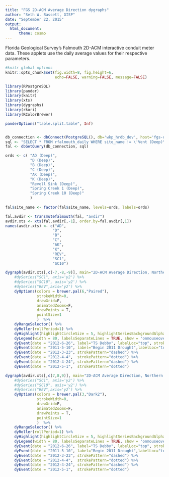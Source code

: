 ```yaml
---
title: "FGS 2D-ACM Average Direction dygraphs"
author: "Seth W. Bassett, GISP"
date: "September 22, 2015"
output:
  html_document:
      theme: cosmo
---
```


Florida Geological Survey's Falmouth 2D-ACM interactive conduit meter data. These applets use the daily average values for their respective parameters.

```r
#knitr global options
knitr::opts_chunk$set(fig.width=8, fig.height=6,
                      echo=FALSE, warning=FALSE, message=FALSE)
```
```r
library(RPostgreSQL)
library(pander)
library(knitr)
library(xts)
library(dygraphs)
library(rkori)
library(RColorBrewer)

panderOptions("table.split.table", Inf)


db_connection <- dbConnect(PostgreSQL(), db='wkp_hrdb_dev', host='fgs-usrv', user='wkp_user', password='wkp_user')
sql <- "SELECT * FROM rfalmouth_daily WHERE site_name != \'Vent (Deep)\' AND var=\'avdir\';"
fal <- dbGetQuery(db_connection, sql)

ords <- c( "AD (Deep)",
           "D (Deep)",
           "B (Deep)",
           "C (Deep)",
           "AK (Deep)",
           "K (Deep)",
           "Revell Sink (Deep)",
           "Spring Creek 1 (Deep)",
           "Spring Creek 10 (Deep)"
           )
           
fal$site_name <- factor(fal$site_name, levels=ords, labels=ords)
```
```r
fal.avdir <- transmutefalmouth(fal, "avdir")
avdir.xts <- xts(fal.avdir[,-1], order.by=fal.avdir[,1])
names(avdir.xts) <- c("AD",
                     "D",
                     "B",
                     "C",
                     "AK",
                     "K",
                     "REV",
                     "SC1",
                     "SC10")

dygraph(avdir.xts[,c(-7,-8,-9)], main="2D-ACM Average Direction, Northern Group", group="a") %>% 
    #dySeries("SC1", axis='y2') %>% 
    #dySeries("SC10", axis='y2') %>% 
    #dySeries("REV",axis='y2') %>%
    dyOptions(colors = brewer.pal(6,"Paired"),
              strokeWidth=0, 
              drawGrid=F, 
              animatedZooms=F,
              drawPoints = T,
              pointSize=1
              )  %>%
    dyRangeSelector() %>% 
    dyRoller(rollPeriod=1) %>% 
    dyHighlight(highlightCircleSize = 5, highlightSeriesBackgroundAlpha = 0.5) %>%
    dyLegend(width = 80, labelsSeparateLines = TRUE, show = 'onmouseover', showZeroValues=T, hideOnMouseOut=T) %>%
    dyEvent(date = "2012-6-26", label="TS Debby", labelLoc="top", strokePattern="dashed") %>%
    dyEvent(date = "2011-5-10", label="Begin 2011 Drought",labelLoc="top", strokePattern="dotted") %>%
    dyEvent(date = "2012-3-23", strokePattern="dashed") %>%
    dyEvent(date = "2012-4-4",  strokePattern="dotted") %>%
    dyEvent(date = "2012-4-24", strokePattern="dashed") %>%
    dyEvent(date = "2012-5-1",  strokePattern="dotted")
```

```r
dygraph(avdir.xts[,c(7,8,9)], main="2D-ACM Average Direction, Northern Group", group="a") %>% 
    #dySeries("SC1", axis='y2') %>% 
    #dySeries("SC10", axis='y2') %>% 
    #dySeries("REV",axis='y2') %>%
    dyOptions(colors = brewer.pal(3,"Dark2"),
              strokeWidth=0, 
              drawGrid=F, 
              animatedZooms=F,
              drawPoints = T,
              pointSize=1
              )  %>%
    dyRangeSelector() %>% 
    dyRoller(rollPeriod=1) %>% 
    dyHighlight(highlightCircleSize = 5, highlightSeriesBackgroundAlpha = 0.5) %>%
    dyLegend(width = 80, labelsSeparateLines = TRUE, show = 'onmouseover', showZeroValues=T, hideOnMouseOut=T) %>%
    dyEvent(date = "2012-6-26", label="TS Debby", labelLoc="top", strokePattern="dashed") %>%
    dyEvent(date = "2011-5-10", label="Begin 2011 Drought",labelLoc="top", strokePattern="dotted") %>%
    dyEvent(date = "2012-3-23", strokePattern="dashed") %>%
    dyEvent(date = "2012-4-4",  strokePattern="dotted") %>%
    dyEvent(date = "2012-4-24", strokePattern="dashed") %>%
    dyEvent(date = "2012-5-1",  strokePattern="dotted")
```